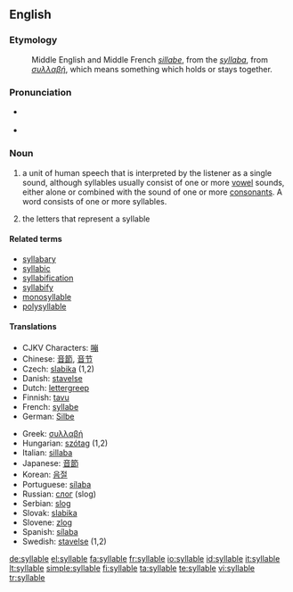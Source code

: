 ==English==

===Etymology===
:Middle English and Middle French ''[[sillabe]]'', from the {{L.}} ''[[syllaba]]'', from {{AGr.}} ''[[συλλαβή]]'', which means something which holds or stays together.

===Pronunciation===
*{{a|RP|US}} {{IPA|/ˈsɪləbɫ/}}
*{{audio|en-uk-syllable.ogg|Audio (UK)}}

===Noun===
{{en-noun}}

# {{linguistics}} a unit of human speech that is interpreted by the listener as a single sound, although syllables usually consist of one or more [[vowel]] sounds, either alone or combined with the sound of one or more [[consonant]]s. A word consists of one or more syllables.
# {{grammar}} the letters that represent a syllable

====Related terms====
*[[syllabary]]
*[[syllabic]]
*[[syllabification]]
*[[syllabify]]
*[[monosyllable]]
*[[polysyllable]]

====Translations====
{{top}}
*CJKV Characters: [[嘣]]
*Chinese: [[音節]], [[音节]]
*Czech: [[slabika]] {{f}} (1,2)
*Danish: [[stavelse]]
*Dutch: [[lettergreep]] {{f}}
*Finnish: [[tavu]]
*French: [[syllabe]] {{f}}
*German: [[Silbe]] {{f}}
{{mid}}
*Greek: [[συλλαβή]] {{f}}
*Hungarian: [[szótag]] (1,2)
*Italian: [[sillaba]] {{f}}
*Japanese: [[音節]]
*Korean: [[음절]]
*Portuguese: [[sílaba]] {{f}}
*Russian: [[слог]] {{m}} (slog)
*Serbian: [[slog]] {{m}}
*Slovak: [[slabika]] {{f}}
*Slovene: [[zlog]] {{m}}
*Spanish: [[sílaba]] {{f}}
*Swedish: [[stavelse]] {{c}} (1,2)
{{bottom}}

[[de:syllable]]
[[el:syllable]]
[[fa:syllable]]
[[fr:syllable]]
[[io:syllable]]
[[id:syllable]]
[[it:syllable]]
[[lt:syllable]]
[[simple:syllable]]
[[fi:syllable]]
[[ta:syllable]]
[[te:syllable]]
[[vi:syllable]]
[[tr:syllable]]